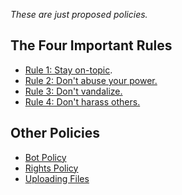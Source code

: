 ''These are just proposed policies.''

== The Four Important Rules ==

* [[User:Tux/Policy/On-Topic|Rule 1: Stay on-topic]].
* [[User:Tux/Policy/Power|Rule 2: Don't abuse your power.]]
* [[User:Tux/Policy/Vandalism|Rule 3: Don't vandalize.]]
* [[User:Tux/Policy/Vandalism|Rule 4: Don't harass others.]]

== Other Policies ==

* [[User:Tux/Policy/Bots|Bot Policy]]
* [[User:Tux/Policy/Rights|Rights Policy]]
* [[User:Tux/Policy/Uploads|Uploading Files]]
